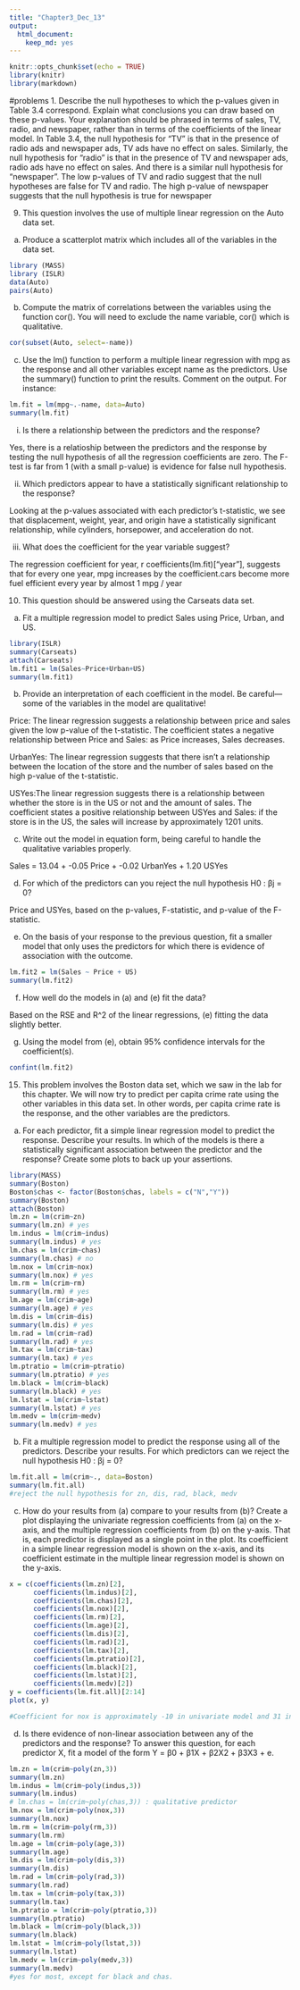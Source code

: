 ```yaml
---
title: "Chapter3_Dec_13"
output: 
  html_document: 
    keep_md: yes
---
```


```r
knitr::opts_chunk$set(echo = TRUE)
library(knitr)
library(markdown)
```
#problems
1. Describe the null hypotheses to which the p-values given in Table 3.4
correspond. Explain what conclusions you can draw based on these
p-values. Your explanation should be phrased in terms of sales, TV,
radio, and newspaper, rather than in terms of the coefficients of the
linear model.
In Table 3.4, the null hypothesis for "TV" is that in the presence of radio
ads and newspaper ads, TV ads have no effect on sales. Similarly, the null
hypothesis for "radio" is that in the presence of TV and newspaper ads, radio
ads have no effect on sales. And there is a similar null hypothesis for
"newspaper". 
The low p-values of TV and radio suggest that the null hypotheses
are false for TV and radio. The high p-value of newspaper suggests that the null
hypothesis is true for newspaper

9. This question involves the use of multiple linear regression on the
Auto data set.

(a) Produce a scatterplot matrix which includes all of the variables
in the data set.
```r
library (MASS)
library (ISLR)
data(Auto)
pairs(Auto)
```

(b) Compute the matrix of correlations between the variables using
the function cor(). You will need to exclude the name variable,
cor()
which is qualitative.

```r
cor(subset(Auto, select=-name))
```

(c) Use the lm() function to perform a multiple linear regression
with mpg as the response and all other variables except name as
the predictors. Use the summary() function to print the results.
Comment on the output. For instance:

```r
lm.fit = lm(mpg~.-name, data=Auto)
summary(lm.fit)
```

i. Is there a relationship between the predictors and the response?

Yes, there is a relatioship between the predictors and the response by testing the null hypothesis of all the regression coefficients are zero. The F-test is far from 1 (with a small p-value) is evidence for false null hypothesis. 

ii. Which predictors appear to have a statistically significant
relationship to the response?

Looking at the p-values associated with each predictor's t-statistic, we see that displacement, weight, year, and origin have a statistically significant relationship, while cylinders, horsepower, and acceleration do not.

iii. What does the coefficient for the year variable suggest?

The regression coefficient for year, r coefficients(lm.fit)["year"], suggests that for every one year, mpg increases by the coefficient.cars become more fuel efficient every year by almost 1 mpg / year

10. This question should be answered using the Carseats data set.

(a) Fit a multiple regression model to predict Sales using Price,
Urban, and US.

```r
library(ISLR)
summary(Carseats)
attach(Carseats)
lm.fit1 = lm(Sales~Price+Urban+US)
summary(lm.fit1)
```

(b) Provide an interpretation of each coefficient in the model. Be
careful—some of the variables in the model are qualitative!

Price: The linear regression suggests a relationship between price and sales given the low p-value of the t-statistic. The coefficient states a negative relationship between Price and 
Sales: as Price increases, Sales decreases.

UrbanYes: The linear regression suggests that there isn't a relationship between the location of the store and the number of sales based on the high p-value of the t-statistic.

USYes:The linear regression suggests there is a relationship between whether the store is in the US or not and the amount of sales. The coefficient states a positive relationship between USYes and Sales: if the store is in the US, the sales will increase by approximately 1201 units.

(c) Write out the model in equation form, being careful to handle
the qualitative variables properly.

Sales = 13.04 + -0.05 Price + -0.02 UrbanYes + 1.20 USYes

(d) For which of the predictors can you reject the null hypothesis
H0 : βj = 0?

Price and USYes, based on the p-values, F-statistic, and p-value of the F-statistic.

(e) On the basis of your response to the previous question, fit a smaller model that only uses the predictors for which there is evidence of association with the outcome.

```r
lm.fit2 = lm(Sales ~ Price + US)
summary(lm.fit2)
```

(f) How well do the models in (a) and (e) fit the data?

Based on the RSE and R^2 of the linear regressions, (e) fitting the data slightly better.

(g) Using the model from (e), obtain 95% confidence intervals for
the coefficient(s).

```r
confint(lm.fit2)
```

15. This problem involves the Boston data set, which we saw in the lab
for this chapter. We will now try to predict per capita crime rate
using the other variables in this data set. In other words, per capita
crime rate is the response, and the other variables are the predictors.

(a) For each predictor, fit a simple linear regression model to predict
the response. Describe your results. In which of the models is
there a statistically significant association between the predictor
and the response? Create some plots to back up your assertions.

```r
library(MASS)
summary(Boston)
Boston$chas <- factor(Boston$chas, labels = c("N","Y"))
summary(Boston)
attach(Boston)
lm.zn = lm(crim~zn)
summary(lm.zn) # yes
lm.indus = lm(crim~indus)
summary(lm.indus) # yes
lm.chas = lm(crim~chas) 
summary(lm.chas) # no
lm.nox = lm(crim~nox)
summary(lm.nox) # yes
lm.rm = lm(crim~rm)
summary(lm.rm) # yes
lm.age = lm(crim~age)
summary(lm.age) # yes
lm.dis = lm(crim~dis)
summary(lm.dis) # yes
lm.rad = lm(crim~rad)
summary(lm.rad) # yes
lm.tax = lm(crim~tax)
summary(lm.tax) # yes
lm.ptratio = lm(crim~ptratio)
summary(lm.ptratio) # yes
lm.black = lm(crim~black)
summary(lm.black) # yes
lm.lstat = lm(crim~lstat)
summary(lm.lstat) # yes
lm.medv = lm(crim~medv)
summary(lm.medv) # yes
```

(b) Fit a multiple regression model to predict the response using
all of the predictors. Describe your results. For which predictors
can we reject the null hypothesis H0 : βj = 0?

```r
lm.fit.all = lm(crim~., data=Boston)
summary(lm.fit.all)
#reject the null hypothesis for zn, dis, rad, black, medv
```

(c) How do your results from (a) compare to your results from (b)?
Create a plot displaying the univariate regression coefficients
from (a) on the x-axis, and the multiple regression coefficients
from (b) on the y-axis. That is, each predictor is displayed as a
single point in the plot. Its coefficient in a simple linear regression
model is shown on the x-axis, and its coefficient estimate
in the multiple linear regression model is shown on the y-axis.

```r
x = c(coefficients(lm.zn)[2],
      coefficients(lm.indus)[2],
      coefficients(lm.chas)[2],
      coefficients(lm.nox)[2],
      coefficients(lm.rm)[2],
      coefficients(lm.age)[2],
      coefficients(lm.dis)[2],
      coefficients(lm.rad)[2],
      coefficients(lm.tax)[2],
      coefficients(lm.ptratio)[2],
      coefficients(lm.black)[2],
      coefficients(lm.lstat)[2],
      coefficients(lm.medv)[2])
y = coefficients(lm.fit.all)[2:14]
plot(x, y)

#Coefficient for nox is approximately -10 in univariate model and 31 in multiple regression model.
```

(d) Is there evidence of non-linear association between any of the
predictors and the response? To answer this question, for each
predictor X, fit a model of the form
Y = β0 + β1X + β2X2 + β3X3 + e.

```r
lm.zn = lm(crim~poly(zn,3))
summary(lm.zn) 
lm.indus = lm(crim~poly(indus,3))
summary(lm.indus)
# lm.chas = lm(crim~poly(chas,3)) : qualitative predictor
lm.nox = lm(crim~poly(nox,3))
summary(lm.nox) 
lm.rm = lm(crim~poly(rm,3))
summary(lm.rm) 
lm.age = lm(crim~poly(age,3))
summary(lm.age) 
lm.dis = lm(crim~poly(dis,3))
summary(lm.dis)
lm.rad = lm(crim~poly(rad,3))
summary(lm.rad) 
lm.tax = lm(crim~poly(tax,3))
summary(lm.tax)
lm.ptratio = lm(crim~poly(ptratio,3))
summary(lm.ptratio) 
lm.black = lm(crim~poly(black,3))
summary(lm.black) 
lm.lstat = lm(crim~poly(lstat,3))
summary(lm.lstat) 
lm.medv = lm(crim~poly(medv,3))
summary(lm.medv) 
#yes for most, except for black and chas.
```


